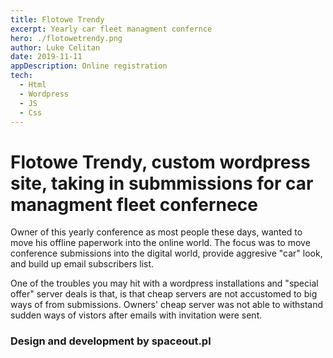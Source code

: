 ```yaml
---
title: Flotowe Trendy
excerpt: Yearly car fleet managment confernce 
hero: ./flotowetrendy.png
author: Luke Celitan
date: 2019-11-11
appDescription: Online registration
tech:
  - Html
  - Wordpress
  - JS
  - Css
---
```



# Flotowe Trendy, custom wordpress site, taking in submmissions for car managment fleet confernece

Owner of this yearly conference as most people these days, wanted to move his offline paperwork into the online world. The focus was to move conference submissions into the digital world, provide aggresive "car" look, and build up email subscribers list.

One of the troubles you may hit with a wordpress installations and "special offer" server deals is that, is that cheap servers are not accustomed to big ways of from submissions. Owners' cheap server was not able to withstand sudden ways of vistors after emails with invitation were sent.



### Design and development by spaceout.pl
